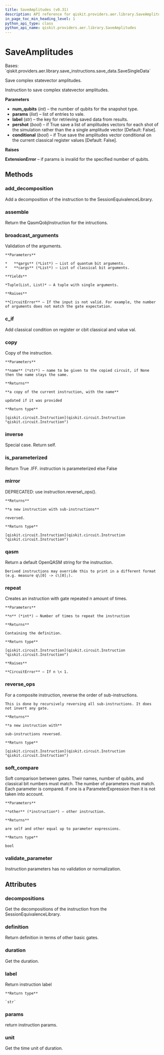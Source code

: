```yaml
---
title: SaveAmplitudes (v0.31)
description: API reference for qiskit.providers.aer.library.SaveAmplitudes in qiskit v0.31
in_page_toc_min_heading_level: 1
python_api_type: class
python_api_name: qiskit.providers.aer.library.SaveAmplitudes
---
```


# SaveAmplitudes

<Class id="qiskit.providers.aer.library.SaveAmplitudes" isDedicatedPage={true} github="https://github.com/qiskit/qiskit-aer/tree/stable/0.9/qiskit/providers/aer/library/save_instructions/save_amplitudes.py" signature="SaveAmplitudes(num_qubits, params, label='amplitudes', pershot=False, conditional=False)" modifiers="class">
  Bases: `qiskit.providers.aer.library.save_instructions.save_data.SaveSingleData`

  Save complex statevector amplitudes.

  Instruction to save complex statevector amplitudes.

  **Parameters**

  *   **num\_qubits** (*int*) – the number of qubits for the snapshot type.
  *   **params** (*list*) – list of entries to vale.
  *   **label** (*str*) – the key for retrieving saved data from results.
  *   **pershot** (*bool*) – if True save a list of amplitudes vectors for each shot of the simulation rather than the a single amplitude vector \[Default: False].
  *   **conditional** (*bool*) – if True save the amplitudes vector conditional on the current classical register values \[Default: False].

  **Raises**

  **ExtensionError** – if params is invalid for the specified number of qubits.

  ## Methods

  <span id="qiskit-providers-aer-library-saveamplitudes-add-decomposition" />

  ### add\_decomposition

  <Function id="qiskit.providers.aer.library.SaveAmplitudes.add_decomposition" signature="SaveAmplitudes.add_decomposition(decomposition)">
    Add a decomposition of the instruction to the SessionEquivalenceLibrary.
  </Function>

  <span id="qiskit-providers-aer-library-saveamplitudes-assemble" />

  ### assemble

  <Function id="qiskit.providers.aer.library.SaveAmplitudes.assemble" signature="SaveAmplitudes.assemble()">
    Return the QasmQobjInstruction for the intructions.
  </Function>

  <span id="qiskit-providers-aer-library-saveamplitudes-broadcast-arguments" />

  ### broadcast\_arguments

  <Function id="qiskit.providers.aer.library.SaveAmplitudes.broadcast_arguments" signature="SaveAmplitudes.broadcast_arguments(qargs, cargs)">
    Validation of the arguments.

    **Parameters**

    *   **qargs** (*List*) – List of quantum bit arguments.
    *   **cargs** (*List*) – List of classical bit arguments.

    **Yields**

    *Tuple(List, List)* – A tuple with single arguments.

    **Raises**

    **CircuitError** – If the input is not valid. For example, the number of arguments does not match the gate expectation.
  </Function>

  <span id="qiskit-providers-aer-library-saveamplitudes-c-if" />

  ### c\_if

  <Function id="qiskit.providers.aer.library.SaveAmplitudes.c_if" signature="SaveAmplitudes.c_if(classical, val)">
    Add classical condition on register or cbit classical and value val.
  </Function>

  <span id="qiskit-providers-aer-library-saveamplitudes-copy" />

  ### copy

  <Function id="qiskit.providers.aer.library.SaveAmplitudes.copy" signature="SaveAmplitudes.copy(name=None)">
    Copy of the instruction.

    **Parameters**

    **name** (*str*) – name to be given to the copied circuit, if None then the name stays the same.

    **Returns**

    **a copy of the current instruction, with the name**

    updated if it was provided

    **Return type**

    [qiskit.circuit.Instruction](qiskit.circuit.Instruction "qiskit.circuit.Instruction")
  </Function>

  <span id="qiskit-providers-aer-library-saveamplitudes-inverse" />

  ### inverse

  <Function id="qiskit.providers.aer.library.SaveAmplitudes.inverse" signature="SaveAmplitudes.inverse()">
    Special case. Return self.
  </Function>

  <span id="qiskit-providers-aer-library-saveamplitudes-is-parameterized" />

  ### is\_parameterized

  <Function id="qiskit.providers.aer.library.SaveAmplitudes.is_parameterized" signature="SaveAmplitudes.is_parameterized()">
    Return True .IFF. instruction is parameterized else False
  </Function>

  <span id="qiskit-providers-aer-library-saveamplitudes-mirror" />

  ### mirror

  <Function id="qiskit.providers.aer.library.SaveAmplitudes.mirror" signature="SaveAmplitudes.mirror()">
    DEPRECATED: use instruction.reverse\_ops().

    **Returns**

    **a new instruction with sub-instructions**

    reversed.

    **Return type**

    [qiskit.circuit.Instruction](qiskit.circuit.Instruction "qiskit.circuit.Instruction")
  </Function>

  <span id="qiskit-providers-aer-library-saveamplitudes-qasm" />

  ### qasm

  <Function id="qiskit.providers.aer.library.SaveAmplitudes.qasm" signature="SaveAmplitudes.qasm()">
    Return a default OpenQASM string for the instruction.

    Derived instructions may override this to print in a different format (e.g. measure q\[0] -> c\[0];).
  </Function>

  <span id="qiskit-providers-aer-library-saveamplitudes-repeat" />

  ### repeat

  <Function id="qiskit.providers.aer.library.SaveAmplitudes.repeat" signature="SaveAmplitudes.repeat(n)">
    Creates an instruction with gate repeated n amount of times.

    **Parameters**

    **n** (*int*) – Number of times to repeat the instruction

    **Returns**

    Containing the definition.

    **Return type**

    [qiskit.circuit.Instruction](qiskit.circuit.Instruction "qiskit.circuit.Instruction")

    **Raises**

    **CircuitError** – If n \< 1.
  </Function>

  <span id="qiskit-providers-aer-library-saveamplitudes-reverse-ops" />

  ### reverse\_ops

  <Function id="qiskit.providers.aer.library.SaveAmplitudes.reverse_ops" signature="SaveAmplitudes.reverse_ops()">
    For a composite instruction, reverse the order of sub-instructions.

    This is done by recursively reversing all sub-instructions. It does not invert any gate.

    **Returns**

    **a new instruction with**

    sub-instructions reversed.

    **Return type**

    [qiskit.circuit.Instruction](qiskit.circuit.Instruction "qiskit.circuit.Instruction")
  </Function>

  <span id="qiskit-providers-aer-library-saveamplitudes-soft-compare" />

  ### soft\_compare

  <Function id="qiskit.providers.aer.library.SaveAmplitudes.soft_compare" signature="SaveAmplitudes.soft_compare(other)">
    Soft comparison between gates. Their names, number of qubits, and classical bit numbers must match. The number of parameters must match. Each parameter is compared. If one is a ParameterExpression then it is not taken into account.

    **Parameters**

    **other** (*instruction*) – other instruction.

    **Returns**

    are self and other equal up to parameter expressions.

    **Return type**

    bool
  </Function>

  <span id="qiskit-providers-aer-library-saveamplitudes-validate-parameter" />

  ### validate\_parameter

  <Function id="qiskit.providers.aer.library.SaveAmplitudes.validate_parameter" signature="SaveAmplitudes.validate_parameter(parameter)">
    Instruction parameters has no validation or normalization.
  </Function>

  ## Attributes

  ### decompositions

  <Attribute id="qiskit.providers.aer.library.SaveAmplitudes.decompositions">
    Get the decompositions of the instruction from the SessionEquivalenceLibrary.
  </Attribute>

  ### definition

  <Attribute id="qiskit.providers.aer.library.SaveAmplitudes.definition">
    Return definition in terms of other basic gates.
  </Attribute>

  ### duration

  <Attribute id="qiskit.providers.aer.library.SaveAmplitudes.duration">
    Get the duration.
  </Attribute>

  ### label

  <Attribute id="qiskit.providers.aer.library.SaveAmplitudes.label">
    Return instruction label

    **Return type**

    `str`
  </Attribute>

  ### params

  <Attribute id="qiskit.providers.aer.library.SaveAmplitudes.params">
    return instruction params.
  </Attribute>

  ### unit

  <Attribute id="qiskit.providers.aer.library.SaveAmplitudes.unit">
    Get the time unit of duration.
  </Attribute>
</Class>

